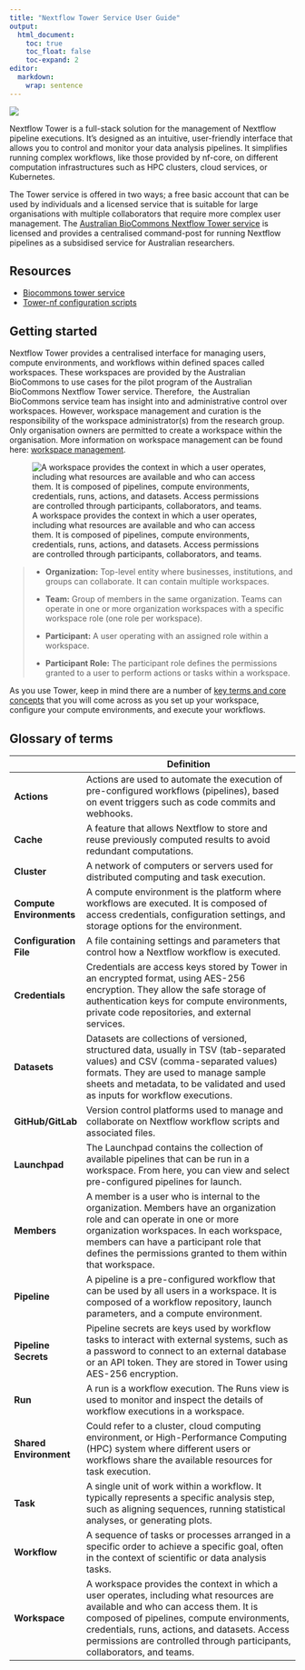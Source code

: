 ```yaml
---
title: "Nextflow Tower Service User Guide"
output:
  html_document:
    toc: true
    toc_float: false
    toc-expand: 2
editor: 
  markdown: 
    wrap: sentence
---
```


![](images/Australian-Biocommons-Logo-Horizontal-RGB.png)

Nextflow Tower is a full-stack solution for the management of Nextflow pipeline executions.
It's designed as an intuitive, user-friendly interface that allows you to control and monitor your data analysis pipelines.
It simplifies running complex workflows, like those provided by nf-core, on different computation infrastructures such as HPC clusters, cloud services, or Kubernetes.

The Tower service is offered in two ways; a free basic account that can be used by individuals and a licensed service that is suitable for large organisations with multiple collaborators that require more complex user management.
The [Australian BioCommons Nextflow Tower service](https://www.biocommons.org.au/nextflow-tower) is licensed and provides a centralised command-post for running Nextflow pipelines as a subsidised service for Australian researchers.

## Resources

-   [Biocommons tower service](https://tower.services.biocommons.org.au)
-   [Tower-nf configuration scripts](https://github.com/Sydney-Informatics-Hub/tower-nf)

## Getting started

Nextflow Tower provides a centralised interface for managing users, compute environments, and workflows within defined spaces called workspaces.
These workspaces are provided by the Australian BioCommons to use cases for the pilot program of the Australian BioCommons Nextflow Tower service.
Therefore,  the Australian BioCommons service team has insight into and administrative control over workspaces.
However, workspace management and curation is the responsibility of the workspace administrator(s) from the research group.
Only organisation owners are permitted to create a workspace within the organisation.
More information on workspace management can be found here: [workspace management](https://help.tower.nf/23.1/orgs-and-teams/workspace-management/).

![A workspace provides the context in which a user operates, including what resources are available and who can access them. It is composed of pipelines, compute environments, credentials, runs, actions, and datasets. Access permissions are controlled through participants, collaborators, and teams.](images/Screen%20Shot%202023-08-24%20at%202.54.46%20pm.png)

> -   **Organization:** Top-level entity where businesses, institutions, and groups can collaborate.
>     It can contain multiple workspaces.
>
> -   **Team:** Group of members in the same organization.
>     Teams can operate in one or more organization workspaces with a specific workspace role (one role per workspace).
>
> -   **Participant:** A user operating with an assigned role within a workspace.
>
> -   **Participant Role:** The participant role defines the permissions granted to a user to perform actions or tasks within a workspace.

As you use Tower, keep in mind there are a number of [key terms and core concepts](https://help.tower.nf/23.1/getting-started/definitions/) that you will come across as you set up your workspace, configure your compute environments, and execute your workflows. 

## Glossary of terms

|                          | Definition                                                                                                                                                                                                                                                                                                |
|-------------|-----------------------------------------------------------|
| **Actions**              | Actions are used to automate the execution of pre-configured workflows (pipelines), based on event triggers such as code commits and webhooks.                                                                                                                                                            |
| **Cache**                | A feature that allows Nextflow to store and reuse previously computed results to avoid redundant computations.                                                                                                                                                                                            |
| **Cluster**              | A network of computers or servers used for distributed computing and task execution.                                                                                                                                                                                                                      |
| **Compute Environments** | A compute environment is the platform where workflows are executed. It is composed of access credentials, configuration settings, and storage options for the environment.                                                                                                                                |
| **Configuration File**   | A file containing settings and parameters that control how a Nextflow workflow is executed.                                                                                                                                                                                                               |
| **Credentials**          | Credentials are access keys stored by Tower in an encrypted format, using AES-256 encryption. They allow the safe storage of authentication keys for compute environments, private code repositories, and external services.                                                                              |
| **Datasets**             | Datasets are collections of versioned, structured data, usually in TSV (tab-separated values) and CSV (comma-separated values) formats. They are used to manage sample sheets and metadata, to be validated and used as inputs for workflow executions.                                                   |
| **GitHub/GitLab**        | Version control platforms used to manage and collaborate on Nextflow workflow scripts and associated files.                                                                                                                                                                                               |
| **Launchpad**            | The Launchpad contains the collection of available pipelines that can be run in a workspace. From here, you can view and select pre-configured pipelines for launch.                                                                                                                                      |
| **Members**              | A member is a user who is internal to the organization. Members have an organization role and can operate in one or more organization workspaces. In each workspace, members can have a participant role that defines the permissions granted to them within that workspace.                              |
| **Pipeline**             | A pipeline is a pre-configured workflow that can be used by all users in a workspace. It is composed of a workflow repository, launch parameters, and a compute environment.                                                                                                                              |
| **Pipeline Secrets**     | Pipeline secrets are keys used by workflow tasks to interact with external systems, such as a password to connect to an external database or an API token. They are stored in Tower using AES-256 encryption.                                                                                             |
| **Run**                  | A run is a workflow execution. The Runs view is used to monitor and inspect the details of workflow executions in a workspace.                                                                                                                                                                            |
| **Shared Environment**   | Could refer to a cluster, cloud computing environment, or High-Performance Computing (HPC) system where different users or workflows share the available resources for task execution.                                                                                                                    |
| **Task**                 | A single unit of work within a workflow. It typically represents a specific analysis step, such as aligning sequences, running statistical analyses, or generating plots.                                                                                                                                 |
| **Workflow**             | A sequence of tasks or processes arranged in a specific order to achieve a specific goal, often in the context of scientific or data analysis tasks.                                                                                                                                                      |
| **Workspace**            | A workspace provides the context in which a user operates, including what resources are available and who can access them. It is composed of pipelines, compute environments, credentials, runs, actions, and datasets. Access permissions are controlled through participants, collaborators, and teams. |
